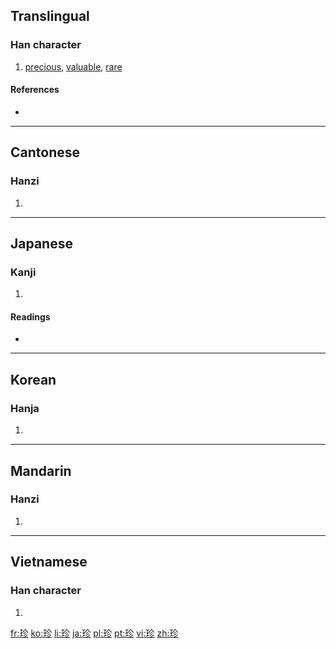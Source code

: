 {{also|珎}}
==Translingual==

===Han character===
{{Han char|rn=96|rad=玉|as=05|sn=9|four=1812<sub>2</sub>|canj=一土人竹竹 (MGOHH)|ids=⿰[[王]][[㐱]]}}

# [[precious]], [[valuable]], [[rare]]

====References====
* {{Han ref|kx=0730.040|dkj=20920|dj=1141.160|hdz=21107.090|uh=73CD|ud=29645|bh=ACC3|bd=44227}}

----

==Cantonese==

===Hanzi===
{{yue-hanzi|jyut=|y=jan1}}

# {{defn|Cantonese|sort=玉05}}

----

==Japanese==

===Kanji===
{{ja-kanji|grade=c|rs=玉05}}

# {{defn|Japanese|sort=玉05}}

====Readings====
* {{ja-readings|on=[[ちん]] (chin)|kun=[[めずらしい]] (mezurashii)}}

----

==Korean==

===Hanja===
{{ko-hanja|hangeul=진|eumhun=보배|rv=jin|mr=chin|y=cin}}

# {{defn|Korean|sort=玉05}}

----

==Mandarin==

===Hanzi===
{{cmn-hanzi|pin=[[zhēn]] ([[zhen1]])|wg=chen<sup>1</sup>}}

# {{defn|Mandarin|sort=玉05}}

----

==Vietnamese==

===Han character===
{{vi-hantu|[[trân]], [[trằn]]|rs=玉05}}

# {{defn|Vietnamese|sort=玉05}}

[[fr:珍]]
[[ko:珍]]
[[li:珍]]
[[ja:珍]]
[[pl:珍]]
[[pt:珍]]
[[vi:珍]]
[[zh:珍]]